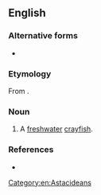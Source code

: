 ==English==

===Alternative forms===
* {{l|en|moramy}}

===Etymology===
From {{uder|en|wrh|-}}.

===Noun===
{{en-noun}}

#{{lb|en|AU}} A [[freshwater]] [[crayfish]].

===References===
* {{cite-book|author=Dixon, R. M. W., Bruce Moore, W. S. Ramson, Mandy Thomas|year=2006|title=Australian Aboriginal Words in English: Their Origin and Meaning|edition=2nd ed.|publisher=Oxford University Press|isbn=0-19-554073-5|page=93}}

[[Category:en:Astacideans]]